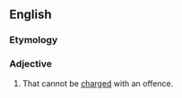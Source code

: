 ==English==

===Etymology===
{{prefix|non|chargeable}}

===Adjective===
{{en-adj|-}}

# {{context|of a person}} That cannot be [[charged]] with an offence.